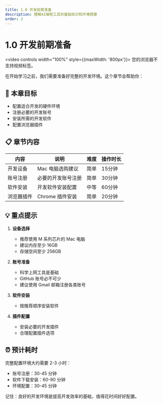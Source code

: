 ```yaml
---
title: 1.0 开发前期准备
description: 理解AI编程工具的基础知识和环境搭建
order: 2
---
```


# 1.0 开发前期准备

<video controls width="100%" style={{maxWidth: '800px'}}>
  <source src="https://minio.xiaofeng.show/ai-code/1.0.mp4" type="video/mp4" />
  您的浏览器不支持视频标签。
</video>

在开始学习之前，我们需要准备好完整的开发环境。这个章节会帮助你：

## 🎯 本章目标

- 配置适合开发的硬件环境
- 注册必要的开发账号
- 安装所需的开发软件
- 配置浏览器插件

## 📋 章节内容

<div className="overflow-x-auto">

| 内容 | 说明 | 难度 | 操作时长 |
|------|------|------|----------|
| 开发设备 | Mac 电脑选购建议 | <span className="px-2 py-1 text-xs rounded bg-green-500 text-white dark:bg-green-600">简单</span> | 15分钟 |
| 账号注册 | 必要的开发账号注册 | <span className="px-2 py-1 text-xs rounded bg-green-500 text-white dark:bg-green-600">简单</span> | 30分钟 |
| 软件安装 | 开发软件安装配置 | <span className="px-2 py-1 text-xs rounded bg-yellow-500 text-white dark:bg-yellow-600">中等</span> | 60分钟 |
| 浏览器插件 | Chrome 插件安装 | <span className="px-2 py-1 text-xs rounded bg-green-500 text-white dark:bg-green-600">简单</span> | 20分钟 |

</div>

## 💡 重点提示

1. **设备选择**
   - 推荐使用 M 系列芯片的 Mac 电脑
   - 建议内存至少 16GB
   - 存储空间至少 256GB

2. **账号准备**
   - 科学上网工具是基础
   - GitHub 账号必不可少
   - 建议使用 Gmail 邮箱注册各类账号

3. **软件安装**
   - 按推荐顺序安装软件

4. **插件配置**
   - 安装必要的开发插件
   - 合理配置插件选项

## ⏰ 预计耗时

完整配置环境大约需要 2-3 小时：

- 账号注册：30-45 分钟
- 软件下载安装：60-90 分钟
- 环境配置：30-45 分钟

记住：良好的开发环境是提高开发效率的基础，值得花时间好好配置。 